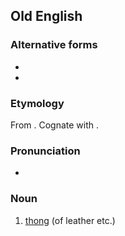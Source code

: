 ==Old English==

===Alternative forms===
* {{alter|ang|þwong|þwæng|þweng}}
* {{alter|ang|þƿang||wynn spelling}}

===Etymology===
From {{inh|ang|gem-pro|*þwanguz}}. Cognate with {{cog|non|þvengr}}.

===Pronunciation===
* {{ang-IPA|þwang}}

===Noun===
{{ang-noun|m}}

# [[thong]] (of leather etc.)